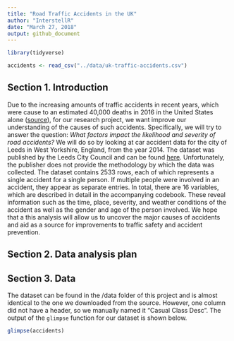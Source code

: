 ```yaml
---
title: "Road Traffic Accidents in the UK"
author: "InterstellR"
date: "March 27, 2018"
output: github_document
---
```


```r
library(tidyverse)
```

```r
accidents <- read_csv("../data/uk-traffic-accidents.csv")
```

## Section 1. Introduction

Due to the increasing amounts of traffic accidents in recent years, which were cause to an estimated 40,000 deaths in 2016 in the United States alone ([source](http://fortune.com/2017/02/15/traffic-deadliest-year/)), for our research project, we want improve our understanding of the causes of such accidents. Specifically, we will try to answer the question: *What factors impact the likelihood and severity of road accidents?* We will do so by looking at car accident data for the city of Leeds in West Yorkshire, England, from the year 2014. The dataset was published by the Leeds City Council and can be found [here](https://data.gov.uk/dataset/road-traffic-accidents/resource/fa7bb4b9-e4e5-41fd-a1c8-49103b35a60f). Unfortunately, the publisher does not provide the methodology by which the data was collected. The dataset contains 2533 rows, each of which represents a single accident for a single person. If multiple people were involved in an accident, they appear as separate entries. In total, there are 16 variables, which are described in detail in the accompanying codebook. These reveal information such as the time, place, severity, and weather conditions of the accident as well as the gender and age of the person involved. We hope that a this analysis will allow us to uncover the major causes of accidents and aid as a source for improvements to traffic safety and accident prevention.

## Section 2. Data analysis plan

## Section 3. Data

The dataset can be found in the /data folder of this project and is almost identical to the one we downloaded from the source. However, one column did not have a header, so we manually named it "Casual Class Desc". The output of the `glimpse` function for our dataset is shown below.

```r
glimpse(accidents)
```
